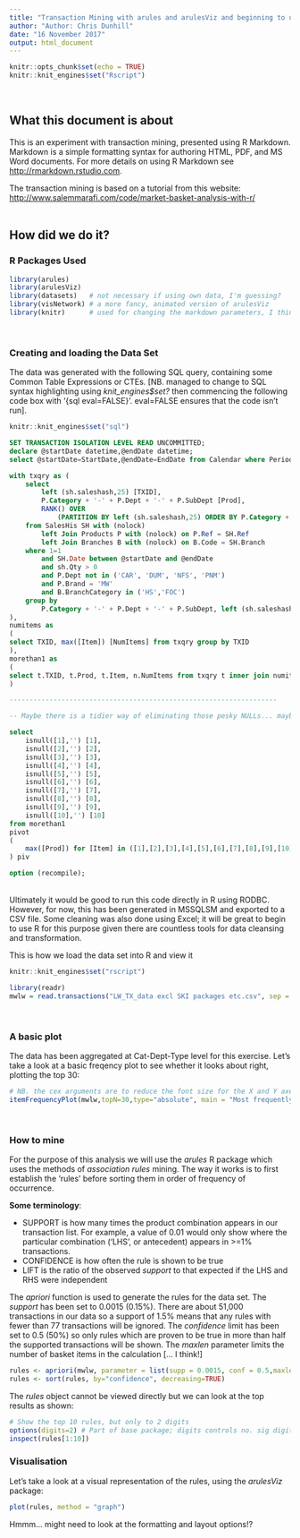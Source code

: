 ```yaml
---
title: "Transaction Mining with arules and arulesViz and beginning to use R Markdown"
author: "Author: Chris Dunhill"
date: "16 November 2017"
output: html_document
---
```


```r
knitr::opts_chunk$set(echo = TRUE)
knitr::knit_engines$set("Rscript")
```
<br>
  
## What this document is about <br>

This is an experiment with transaction mining, presented using R Markdown. Markdown is a simple formatting syntax for authoring HTML, PDF, and MS Word documents. For more details on using R Markdown see <http://rmarkdown.rstudio.com>.

The transaction mining is based on a tutorial from this website: <http://www.salemmarafi.com/code/market-basket-analysis-with-r/>
<br><br>
 
## How did we do it?
  
### R Packages Used

```r
library(arules)
library(arulesViz)
library(datasets)   # not necessary if using own data, I'm guessing?
library(visNetwork) # a more fancy, animated version of arulesViz
library(knitr)      # used for changing the markdown parameters, I think
```
<br>  
  
### Creating and loading the Data Set

The data was generated with the following SQL query, containing some Common Table Expressions or CTEs.
[NB. managed to change to SQL syntax highlighting using *knit_engines$set?* then commencing the following code box with '{sql eval=FALSE}'. eval=FALSE ensures that the code isn't run]. 

```r
knitr::knit_engines$set("sql")
```

```sql

SET TRANSACTION ISOLATION LEVEL READ UNCOMMITTED;
declare @startDate datetime,@endDate datetime;
select @startDate=StartDate,@endDate=EndDate from Calendar where PeriodKey = 'L5WKS';

with txqry as (
	select	
		left (sh.saleshash,25) [TXID],
		P.Category + '-' + P.Dept + '-' + P.SubDept [Prod],
		RANK() OVER
			(PARTITION BY left (sh.saleshash,25) ORDER BY P.Category + '-' + P.Dept + '-' + P.SubDept) [Item]  
	from SalesHis SH with (nolock)
		left Join Products P with (nolock) on P.Ref = SH.Ref
		left Join Branches B with (nolock) on B.Code = SH.Branch
	where 1=1
		and SH.Date between @startDate and @endDate
		and sh.Qty > 0
		and P.Dept not in ('CAR', 'DUM', 'NFS', 'PNM')
		and P.Brand = 'MW'
		and B.BranchCategory in ('HS','FOC')
	group by
		P.Category + '-' + P.Dept + '-' + P.SubDept, left (sh.saleshash,25)
),
numitems as
(
select TXID, max([Item]) [NumItems] from txqry group by TXID
),
morethan1 as
(
select t.TXID, t.Prod, t.Item, n.NumItems from txqry t inner join numitems n on t.txid = n.txid where numitems>1
)

-------------------------------------------------------------------

-- Maybe there is a tidier way of eliminating those pesky NULLs... maybe could have done it in R

select
	isnull([1],'') [1],
	isnull([2],'') [2],
	isnull([3],'') [3],
	isnull([4],'') [4],
	isnull([5],'') [5],
	isnull([6],'') [6],
	isnull([7],'') [7],
	isnull([8],'') [8],
	isnull([9],'') [9],
	isnull([10],'') [10]
from morethan1
pivot
(
	max([Prod])	for [Item] in ([1],[2],[3],[4],[5],[6],[7],[8],[9],[10])
) piv

option (recompile);
```

<br>
Ultimately it would be good to run this code directly in R using RODBC. However, for now, this has been generated in MSSQLSM and exported to a CSV file. Some cleaning was also done using Excel; it will be great to begin to use R for this purpose given there are countless tools for data cleansing and transformation.

This is how we load the data set into R and view it

```r
knitr::knit_engines$set("rscript")
```

```r
library(readr)
mwlw = read.transactions("LW_TX_data excl SKI packages etc.csv", sep = ",")
```

<br>

### A basic plot

The data has been aggregated at Cat-Dept-Type level for this exercise. Let's take a look at a basic freqency plot to see whether it looks about right, plotting the top 30:

```r
# NB. the cex arguments are to reduce the font size for the X and Y axes, respectively
itemFrequencyPlot(mwlw,topN=30,type="absolute", main = "Most frequently occurring product Types", sub = "Mountain Warehouse only. Some ski package transactions removed", cex.names = 0.7, cex.axis = 0.7)
```

<br>

### How to mine

For the purpose of this analysis we will use the *arules* R package which uses the methods of *association rules* mining. The way it works is to first establish the 'rules' before sorting them in order of frequency of occurrence.

**Some terminology**:

* SUPPORT is how many times the product combination appears in our transaction list. For example, a value of 0.01 would only show where the particular combination ('LHS', or antecedent) appears in >=1% transactions.
* CONFIDENCE is how often the rule is shown to be true
* LIFT is the ratio of the observed *support* to that expected if the LHS and RHS were independent

The *apriori* function is used to generate the rules for the data set. The *support* has been set to 0.0015 (0.15%). There are about 51,000 transactions in our data so a support of 1.5% means that any rules with fewer than 77 transactions will be ignored. The *confidence* limit has been set to 0.5 (50%) so only rules which are proven to be true in more than half the supported transactions will be shown. The *maxlen* parameter limits the number of basket items in the calculation [... I think!]

```r
rules <- apriori(mwlw, parameter = list(supp = 0.0015, conf = 0.5,maxlen=5))
rules <- sort(rules, by="confidence", decreasing=TRUE)
```

The *rules*  object cannot be viewed directly but we can look at the top results as shown:

```r
# Show the top 10 rules, but only to 2 digits
options(digits=2) # Part of base package; digits controls no. sig digits when printing numeric values
inspect(rules[1:10])
```

### Visualisation

Let's take a look at a visual representation of the rules, using the *arulesViz* package:

```r
plot(rules, method = "graph")
```

Hmmm... might need to look at the formatting and layout options!?


